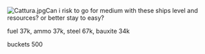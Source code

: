 [[File:Cattura.jpg|thumb]]Can i risk to go for medium with these ships level and resources? or better stay to easy?

fuel 37k, ammo 37k, steel 67k, bauxite 34k

buckets 500<ac_metadata title="I&#039;m ready for medium?"> </ac_metadata>